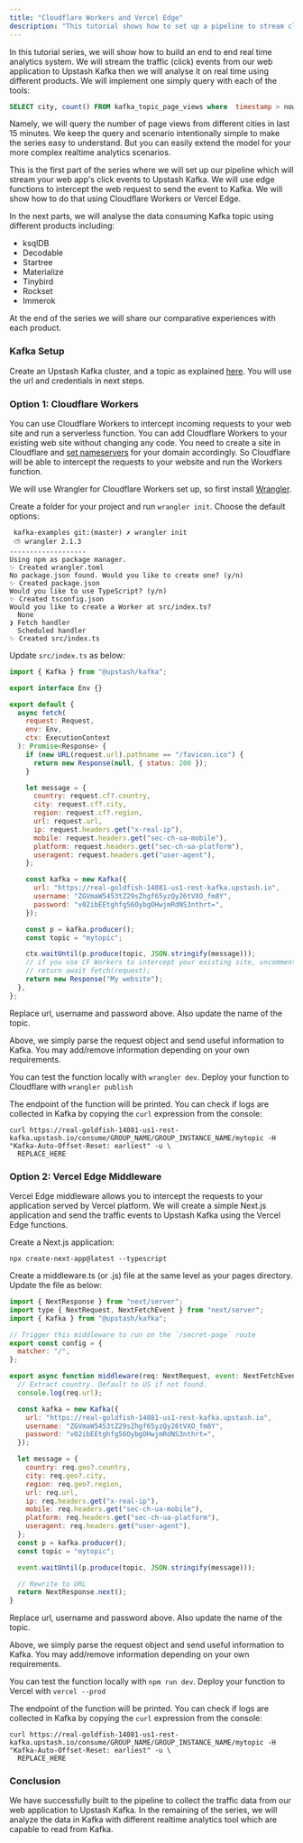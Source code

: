 ```yaml
---
title: "Cloudflare Workers and Vercel Edge"
description: "This tutorial shows how to set up a pipeline to stream click events to Upstash Kafka"
---
```


In this tutorial series, we will show how to build an end to end real time
analytics system. We will stream the traffic (click) events from our web
application to Upstash Kafka then we will analyse it on real time using
different products. We will implement one simply query with each of the tools:

```sql
SELECT city, count() FROM kafka_topic_page_views where  timestamp > now() - INTERVAL 15 MINUTE group by city
```

Namely, we will query the number of page views from different cities in last 15
minutes. We keep the query and scenario intentionally simple to make the series
easy to understand. But you can easily extend the model for your more complex
realtime analytics scenarios.

This is the first part of the series where we will set up our pipeline which
will stream your web app's click events to Upstash Kafka. We will use edge
functions to intercept the web request to send the event to Kafka. We will show
how to do that using Cloudflare Workers or Vercel Edge.

In the next parts, we will analyse the data consuming Kafka topic using
different products including:

- ksqlDB
- Decodable
- Startree
- Materialize
- Tinybird
- Rockset
- Immerok

At the end of the series we will share our comparative experiences with each
product.

### Kafka Setup

Create an Upstash Kafka cluster, and a topic as explained
[here](https://docs.upstash.com/kafka). You will use the url and credentials in
next steps.

### Option 1: Cloudflare Workers

You can use Cloudflare Workers to intercept incoming requests to your web site
and run a serverless function. You can add Cloudflare Workers to your existing
web site without changing any code. You need to create a site in Cloudflare and
[set nameservers](https://developers.cloudflare.com/automatic-platform-optimization/get-started/change-nameservers/)
for your domain accordingly. So Cloudflare will be able to intercept the
requests to your website and run the Workers function.

We will use Wrangler for Cloudflare Workers set up, so first install
[Wrangler](https://developers.cloudflare.com/workers/wrangler/).

Create a folder for your project and run `wrangler init`. Choose the default
options:

```shell
 kafka-examples git:(master) ✗ wrangler init
 ⛅️ wrangler 2.1.3
-------------------
Using npm as package manager.
✨ Created wrangler.toml
No package.json found. Would you like to create one? (y/n)
✨ Created package.json
Would you like to use TypeScript? (y/n)
✨ Created tsconfig.json
Would you like to create a Worker at src/index.ts?
  None
❯ Fetch handler
  Scheduled handler
✨ Created src/index.ts
```

Update `src/index.ts` as below:

```js
import { Kafka } from "@upstash/kafka";

export interface Env {}

export default {
  async fetch(
    request: Request,
    env: Env,
    ctx: ExecutionContext
  ): Promise<Response> {
    if (new URL(request.url).pathname == "/favicon.ico") {
      return new Response(null, { status: 200 });
    }

    let message = {
      country: request.cf?.country,
      city: request.cf?.city,
      region: request.cf?.region,
      url: request.url,
      ip: request.headers.get("x-real-ip"),
      mobile: request.headers.get("sec-ch-ua-mobile"),
      platform: request.headers.get("sec-ch-ua-platform"),
      useragent: request.headers.get("user-agent"),
    };

    const kafka = new Kafka({
      url: "https://real-goldfish-14081-us1-rest-kafka.upstash.io",
      username: "ZGVmaW5453tZ29sZhgf65yzQy26tVXO_fm8Y",
      password: "v02ibEEtghfg56OybgOHwjmRdNS3nthrt=",
    });

    const p = kafka.producer();
    const topic = "mytopic";

    ctx.waitUntil(p.produce(topic, JSON.stringify(message)));
    // if you use CF Workers to intercept your existing site, uncomment below
    // return await fetch(request);
    return new Response("My website");
  },
};
```

Replace url, username and password above. Also update the name of the topic.

Above, we simply parse the request object and send useful information to Kafka.
You may add/remove information depending on your own requirements.

You can test the function locally with `wrangler dev`. Deploy your function to
Cloudflare with `wrangler publish`

The endpoint of the function will be printed. You can check if logs are
collected in Kafka by copying the `curl` expression from the console:

```shell
curl https://real-goldfish-14081-us1-rest-kafka.upstash.io/consume/GROUP_NAME/GROUP_INSTANCE_NAME/mytopic -H "Kafka-Auto-Offset-Reset: earliest" -u \
  REPLACE_HERE
```

### Option 2: Vercel Edge Middleware

Vercel Edge middleware allows you to intercept the requests to your application
served by Vercel platform. We will create a simple Next.js application and send
the traffic events to Upstash Kafka using the Vercel Edge functions.

Create a Next.js application:

```shell
npx create-next-app@latest --typescript
```

Create a middleware.ts (or .js) file at the same level as your pages directory.
Update the file as below:

```js
import { NextResponse } from "next/server";
import type { NextRequest, NextFetchEvent } from "next/server";
import { Kafka } from "@upstash/kafka";

// Trigger this middleware to run on the `/secret-page` route
export const config = {
  matcher: "/",
};

export async function middleware(req: NextRequest, event: NextFetchEvent) {
  // Extract country. Default to US if not found.
  console.log(req.url);

  const kafka = new Kafka({
    url: "https://real-goldfish-14081-us1-rest-kafka.upstash.io",
    username: "ZGVmaW5453tZ29sZhgf65yzQy26tVXO_fm8Y",
    password: "v02ibEEtghfg56OybgOHwjmRdNS3nthrt=",
  });

  let message = {
    country: req.geo?.country,
    city: req.geo?.city,
    region: req.geo?.region,
    url: req.url,
    ip: req.headers.get("x-real-ip"),
    mobile: req.headers.get("sec-ch-ua-mobile"),
    platform: req.headers.get("sec-ch-ua-platform"),
    useragent: req.headers.get("user-agent"),
  };
  const p = kafka.producer();
  const topic = "mytopic";

  event.waitUntil(p.produce(topic, JSON.stringify(message)));

  // Rewrite to URL
  return NextResponse.next();
}
```

Replace url, username and password above. Also update the name of the topic.

Above, we simply parse the request object and send useful information to Kafka.
You may add/remove information depending on your own requirements.

You can test the function locally with `npm run dev`. Deploy your function to
Vercel with `vercel --prod`

The endpoint of the function will be printed. You can check if logs are
collected in Kafka by copying the `curl` expression from the console:

```shell
curl https://real-goldfish-14081-us1-rest-kafka.upstash.io/consume/GROUP_NAME/GROUP_INSTANCE_NAME/mytopic -H "Kafka-Auto-Offset-Reset: earliest" -u \
  REPLACE_HERE
```

### Conclusion

We have successfully built to the pipeline to collect the traffic data from our
web application to Upstash Kafka. In the remaining of the series, we will
analyze the data in Kafka with different realtime analytics tool which are
capable to read from Kafka.
